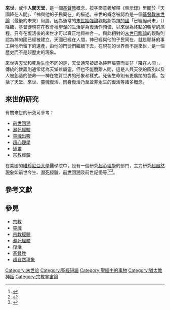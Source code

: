 {{About|復活後生命的概念|不断出生、死亡的思想|轮回|死后生命的概念|死后生命}}
{{Globalize|time=2021-11-12T20:30:03+00:00}}
'''來世'''，或作'''人間天堂'''，是一個[[基督教|基督教]]概念，按字面意義解釋《啓示錄》里關於「天國降在人間」、「神與他的子民同在」的描述。來世的概念被認為是一個[[基督教末世論|基督教末世論]]（最後的未來）用語，因為通常的[[末世始臨論|末世始臨論]]觀點認為[[神的國|神的國]]「已經但尚未」（{{lang-en|already but not yet}}）降臨，基督徒現在在教會裡聖潔的生活是為復活作預備、以來世為終點的朝聖的旅程，只有在復活後的來世才可以真正地與神合一。與此相對的[[末世已臨論|末世已臨論]]的觀點則認為神的國已經被建立，天國已經在人間，神已經與他的子民同在，就是耶穌的事工與他所留下的遺產，由他的門徒們繼續下去，在現在的世界而不是來世，是一個歷史而不是超歷史的現象。

來世與[[天堂|天堂]]和[[死后生命|死后生命]]不同的是，天堂通常被認為純粹屬靈而並非「降在人間」，傳統的教義則通常認為天堂雖屬靈，但也不能脫離人間，這是人與天使的區別以及人被創造的使命——神在物質世界的形象和樣式。死後生命則有更廣闊的含義，包括了天堂、來世、靈魂復活、肉身復活乃至並非永生的復活等諸多概念。

== 來世的研究 ==
有關來世的研究可參考：

* [[前世回溯|前世回溯]]
* [[瀕死經驗|瀕死經驗]]
* [[靈魂出竅|靈魂出竅]]
* [[超心理學|超心理學]]
* [[通靈|通靈]]
* [[宗教經驗|宗教經驗]]

在美國的[[維珍尼亞大學|維珍尼亞大學]]醫學院中，設有一個研究[[超心理學|超心理學]]的部門，主力研究[[超自然現象|超自然現象]]如前世今生、[[瀕死經驗|瀕死經驗]]、[[前世回溯|前世回溯]]及前世記憶等<ref>{{cite web|title=Division of Perceptual Studies, Fifty Years of Research|url=https://med.virginia.edu/perceptual-studies/our-research/children-who-report-memories-of-previous-lives/fifty-years-of-research/|publisher=University of Virgina|archive-url=https://web.archive.org/web/20220208223925/https://med.virginia.edu/perceptual-studies/our-research/children-who-report-memories-of-previous-lives/fifty-years-of-research/|archive-date=2022-02-08|url-status=live}}</ref><ref>{{cite web|title=Children Who Remember Previous Lives – Academic Publications|url=https://med.virginia.edu/perceptual-studies/publications/academic-publications/children-who-remember-previous-lives-academic-publications/|publisher=University of Virgina|archive-url=https://web.archive.org/web/20211217022407/https://med.virginia.edu/perceptual-studies/publications/academic-publications/children-who-remember-previous-lives-academic-publications/|archive-date=2021-12-17|url-status=live}}</ref><ref>{{cite web|title=Life Before Life: A Scientific Investigation of Children’s Memories of Previous Lives|url=https://med.virginia.edu/perceptual-studies/book/life-before-life-a-scientific-investigation-of-childrens-memories-of-previous-lives/|publisher=University of Virgina|archive-url=https://web.archive.org/web/20220106224358/https://med.virginia.edu/perceptual-studies/book/life-before-life-a-scientific-investigation-of-childrens-memories-of-previous-lives/|archive-date=2022-01-06|url-status=live}}</ref>。

== 參考文獻 ==
<references />

==參見==
* [[宗教|宗教]]
* [[靈魂|靈魂]]
* [[宗教經驗|宗教經驗]]
* [[瀕死經驗|瀕死經驗]]
* [[復活|復活]]
* [[基督教|基督教]]
* [[超自然現象|超自然現象]]



{{Global catastrophic risks}}
[[Category:末世论|Category:末世论]]
[[Category:聖經短語|Category:聖經短語]]
[[Category:聖經中的事物|Category:聖經中的事物]]
[[Category:猶太教神話|Category:猶太教神話]]
[[Category:宗教宇宙論|Category:宗教宇宙論]]